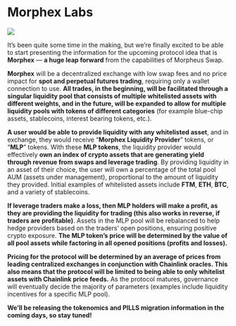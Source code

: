 # Morphex Labs

<img src="/images/Morphex_Post_00.jpg" />

It’s been quite some time in the making, but we’re finally excited to be able to start presenting the information for the upcoming protocol idea that is **Morphex** —
**a huge leap forward** from the capabilities of Morpheus Swap.

**Morphex** will be a decentralized exchange with low swap fees and no price impact for **spot and perpetual futures trading**, requiring only a wallet connection to use.
**All trades, in the beginning, will be facilitated through a singular liquidity pool that consists of multiple whitelisted assets with different weights, and in the future, will be expanded to allow for multiple liquidity pools with tokens of different categories**
(for example blue-chip assets, stablecoins, interest bearing tokens, etc.).

**A user would be able to provide liquidity with any whitelisted asset**, and in exchange,
they would receive “**Morphex Liquidity Provider**” tokens, or “**MLP**” tokens.
With these **MLP tokens**, the liquidity provider would effectively **own an index of crypto assets that are generating yield through revenue from swaps and leverage trading**.
By providing liquidity in an asset of their choice, the user will own a percentage of the total pool AUM (assets under management),
proportional to the amount of liquidity they provided. Initial examples of whitelisted assets include **FTM**, **ETH**, **BTC**, and a variety of stablecoins.

**If leverage traders make a loss, then MLP holders will make a profit, as they are providing the liquidity for trading (this also works in reverse, if traders are profitable)**.
Assets in the MLP pool will be rebalanced to help hedge providers based on the traders’ open positions, ensuring positive crypto exposure.
**The MLP token’s price will be determined by the value of all pool assets while factoring in all opened positions (profits and losses).**

**Pricing for the protocol will be determined by an average of prices from leading centralized exchanges in conjunction with Chainlink oracles. This also means that the protocol will be limited to being able to only whitelist assets with Chainlink price feeds.**
As the protocol matures, governance will eventually decide the majority of parameters (examples include liquidity incentives for a specific MLP pool).

**We’ll be releasing the tokenomics and PILLS migration information in the coming days, so stay tuned!**
